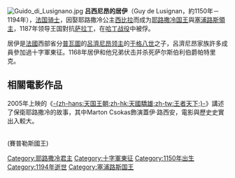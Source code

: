 {{expand|time=2015-05-31T04:05:47+00:00}}
{{unreferenced|time=2014-2-7}} 
[[File:Guido_di_Lusignano.jpg|thumb]]
'''吕西尼昂的居伊'''（Guy de Lusignan，約1150年－1194年），[[法国|法国]][[骑士|骑士]]，因娶耶路撒冷公主[[西比拉_(耶路撒冷)|西比拉]]而成为[[耶路撒冷国王|耶路撒冷国王]]與[[賽普勒斯王國|塞浦路斯領主]]，1187年领导王国對抗[[萨拉丁|萨拉丁]]，在[[哈丁战役|哈丁战役]]中被俘。

居伊是[[法國|法國]]西部省分[[普瓦圖|普瓦圖]]的[[吕西尼昂家族|呂濟尼昂领主]]的[[于格八世_(吕西尼昂)|于格八世]]之子，呂濟尼昂家族許多成員參加過十字軍東征。1168年居伊和他兄弟伏击并杀死萨尔斯伯利伯爵帕特里克。

== 相關電影作品 ==
2005年上映的《[[天国王朝|-{zh-hans:天国王朝;zh-hk:天國驕雄;zh-tw:王者天下;}-]]》講述了保衛耶路撒冷的故事，其中Marton Csokas飾演蓋伊·路西安，電影與歷史史實出入較大。


{{start box}}
{{s-before|[[鲍德温五世_(耶路撒冷)|鲍德温五世]]}}
{{s-title|[[耶路撒冷國王|耶路撒冷國王]]|1186年-1192年<br />（1186年-1190年与[[西碧拉_(耶路撒冷)|西比拉]]共治）}}
{{s-after|[[伊莎贝拉一世_(耶路撒冷)|伊莎贝拉一世]]與{{link-en|蒙費拉的康拉德|Conrad of Montferrat}}}}
{{s-none|建國}}
{{s-title|[[賽普勒斯王國|塞浦路斯領主]]|1192年-1194年}}
{{s-after|[[艾默里_(耶路撒冷国王)|艾默里]]}}<br>(賽普勒斯國王)
{{end box}}

{{耶路撒冷王国君主}}
{{賽普勒斯君主}}
{{Authority control}}
[[Category:耶路撒冷君主|Category:耶路撒冷君主]]
[[Category:十字軍東征|Category:十字軍東征]]
[[Category:1150年出生|Category:1150年出生]]
[[Category:1194年逝世|Category:1194年逝世]]
[[Category:塞浦路斯国王|Category:塞浦路斯国王]]